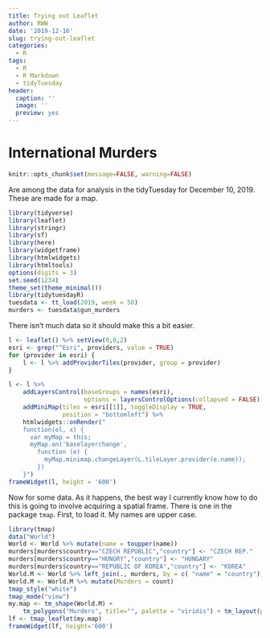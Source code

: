 ```yaml
---
title: Trying out Leaflet
author: RWW
date: '2019-12-16'
slug: trying-out-leaflet
categories:
  - R
tags:
  - R
  - R Markdown
  - tidyTuesday
header:
  caption: ''
  image: ''
  preview: yes
---
```


# International Murders

```r
knitr::opts_chunk$set(message=FALSE, warning=FALSE)
```


Are among the data for analysis in the tidyTuesday for December 10, 2019.  These are made for a map.

```r
library(tidyverse)
library(leaflet)
library(stringr)
library(sf)
library(here)
library(widgetframe)
library(htmlwidgets)
library(htmltools)
options(digits = 3)
set.seed(1234)
theme_set(theme_minimal())
library(tidytuesdayR)
tuesdata <- tt_load(2019, week = 50)
murders <- tuesdata$gun_murders
```

There isn't much data so it should make this a bit easier.

```r
l <- leaflet() %>% setView(0,0,2)
esri <- grep("^Esri", providers, value = TRUE)
for (provider in esri) {
    l <- l %>% addProviderTiles(provider, group = provider)
}

l <- l %>%
    addLayersControl(baseGroups = names(esri),
                     options = layersControlOptions(collapsed = FALSE)) %>%
    addMiniMap(tiles = esri[[1]], toggleDisplay = TRUE,
               position = "bottomleft") %>%
    htmlwidgets::onRender("
    function(el, x) {
      var myMap = this;
      myMap.on('baselayerchange',
        function (e) {
          myMap.minimap.changeLayer(L.tileLayer.provider(e.name));
        })
    }")
frameWidget(l, height = '600')
```


Now for some data.  As it happens, the best way I currently know how to do this is going to involve acquiring a spatial frame.  There is one in the package `tmap`.  First, to load it.  My names are upper case.

```r
library(tmap)
data("World")
World <- World %>% mutate(name = toupper(name))
murders[murders$country=="CZECH REPUBLIC","country"] <- "CZECH REP."
murders[murders$country=="HUNGRY","country"] <- "HUNGARY"
murders[murders$country=="REPUBLIC OF KOREA","country"] <- "KOREA"
World.M <- World %>% left_join(., murders, by = c( "name" = "country"))
World.M <- World.M %>% mutate(Murders = count)
tmap_style("white")
tmap_mode("view")
my.map <- tm_shape(World.M) +
    tm_polygons("Murders", title="", palette = "viridis") + tm_layout(panel.labels = "Gun Murders")
lf <- tmap_leaflet(my.map)
frameWidget(lf, height='600')
```
